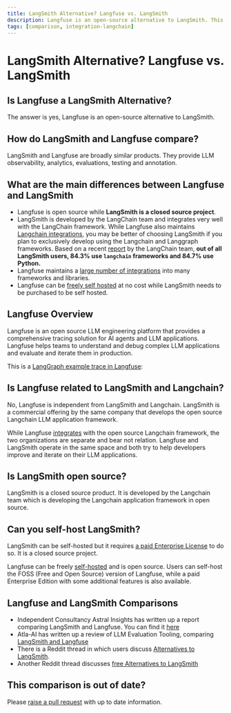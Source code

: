```yaml
---
title: LangSmith Alternative? Langfuse vs. LangSmith
description: Langfuse is an open-source alternative to LangSmith. This article compares Langfuse and LangSmith for LLM observability, analytics, evaluations, testing, and annotation.
tags: [comparison, integration-langchain]
---
```


# LangSmith Alternative? Langfuse vs. LangSmith

## Is Langfuse a LangSmith Alternative?

The answer is yes, Langfuse is an open-source alternative to LangSmith.

## How do LangSmith and Langfuse compare?

LangSmith and Langfuse are broadly similar products. They provide LLM observability, analytics, evaluations, testing and annotation.

## What are the main differences between Langfuse and LangSmith

- Langfuse is open source while **LangSmith is a closed source project**.
- LangSmith is developed by the LangChain team and integrates very well with the LangChain framework. While Langfuse also maintains [Langchain integrations](/integrations/frameworks/langchain), you may be better of choosing LangSmith if you plan to exclusively develop using the Langchain and Langgraph frameworks. Based on a recent [report](https://blog.langchain.dev/langchain-state-of-ai-2024/) by the LangChain team, **out of all LangSmith users, 84.3% use `langchain` frameworks and 84.7% use Python.**
- Langfuse maintains a [large number of integrations](/integrations) into many frameworks and libraries.
- Langfuse can be [freely self hosted](/self-hosting) at no cost while LangSmith needs to be purchased to be self hosted.

## Langfuse Overview

Langfuse is an open source LLM engineering platform that provides a comprehensive tracing solution for AI agents and LLM applications. Langfuse helps teams to understand and debug complex LLM applications and evaluate and iterate them in production.

This is a [LangGraph example trace in Langfuse](https://cloud.langfuse.com/project/cloramnkj0002jz088vzn1ja4/traces/23338c52-350d-4efb-89ca-82d759828b1d?observation=b9374ddc-6485-4b01-b3b5-64a46607f05b):

<CloudflareVideo videoId="dbe2ea8e8d64f27126a3734fa51cd0e7" gifStyle />

## Is Langfuse related to LangSmith and Langchain? 

No, Langfuse is independent from LangSmith and Langchain. LangSmith is a commercial offering by the same company that develops the open source Langchain LLM application framework.

While Langfuse [integrates](/integrations/frameworks/langchain) with the open source Langchain framework, the two organizations are separate and bear not relation. Langfuse and LangSmith operate in the same space and both try to help developers improve and iterate on their LLM applications.

## Is LangSmith open source?

LangSmith is a closed source product. It is developed by the Langchain team which is developing the Langchain application framework in open source.

## Can you self-host LangSmith?

LangSmith can be self-hosted but it requires [a paid Enterprise License](https://www.langchain.com/pricing-langsmith) to do so. It is a closed source project.

Langfuse can be freely [self-hosted](/self-hosting) and is open source. Users can self-host the FOSS (Free and Open Source) version of Langfuse, while a paid Enterprise Edition with some additional features is also available.

## Langfuse and LangSmith Comparisons

- Independent Consultancy Astral Insights has written up a report comparing LangSmith and Langfuse. You can find it [here](https://astralinsights.ai/comparison-of-observability-platforms-LangSmith-langfuse/)
- Atla-AI has written up a review of LLM Evaluation Tooling, comparing [LangSmith and Langfuse](https://www.atla-ai.com/post/llm-evaluation-tooling-review)
- There is a Reddit thread in which users discuss [Alternatives to LangSmith](https://www.reddit.com/r/LangChain/comments/1b2y18p/LangSmith_started_charging_time_to_compare/).
- Another Reddit thread discusses [free Alternatives to LangSmith](https://www.reddit.com/r/LocalLLaMA/comments/1aujfiz/real_free_alternative_to_LangSmith/)

## This comparison is out of date?

Please [raise a pull request](https://github.com/langfuse/langfuse-docs/tree/main/pages/faq/all) with up to date information.

